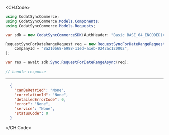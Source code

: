 
<CH.Code>
```csharp RequestForDateRange.cs
using CodatSyncCommerce;
using CodatSyncCommerce.Models.Components;
using CodatSyncCommerce.Models.Requests;

var sdk = new CodatSyncCommerceSDK(AuthHeader: "Basic BASE_64_ENCODED(API_KEY)");

RequestSyncForDateRangeRequest req = new RequestSyncForDateRangeRequest() {
    CompanyId = "8a210b68-6988-11ed-a1eb-0242ac120002",
};

var res = await sdk.Sync.RequestForDateRangeAsync(req);

// handle response
```
---

```json Example Response
  {
    "canBeRetried": "None",
    "correlationId": "None",
    "detailedErrorCode": 0,
    "error": "None",
    "service": "None",
    "statusCode": 0
  }
```
</CH.Code>
